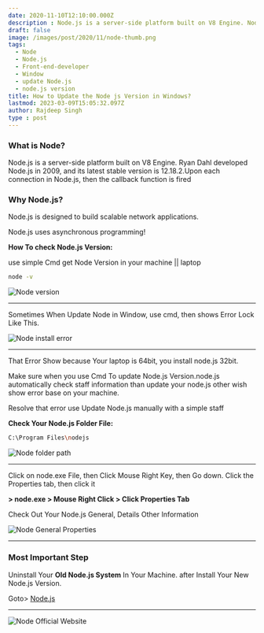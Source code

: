 ```yaml
---
date: 2020-11-10T12:10:00.000Z
description : Node.js is a server-side platform built on V8 Engine. Node.js was developed by Ryan Dahl in 2009 and its latest stable version is v 12.18.2.
draft: false
image: /images/post/2020/11/node-thumb.png
tags:
  - Node
  - Node.js
  - Front-end-developer
  - Window
  - update Node.js
  - node.js version
title: How to Update the Node js Version in Windows?
lastmod: 2023-03-09T15:05:32.097Z
author: Rajdeep Singh
type : post
---
```


### What is Node?

Node.js is a server-side platform built on V8 Engine. Ryan Dahl developed
Node.js in 2009, and its latest stable version is 12.18.2.Upon each connection
in Node.js, then the callback function is fired

### Why Node.js?

Node.js is designed to build scalable network applications.

<Alert color="blue">
Node.js uses asynchronous programming!
</Alert>

**How To check Node.js Version:**

use simple Cmd get Node Version in your machine || laptop

```bash
node -v
```

![Node version](/images/post/2020/11/node-v.png "Node version")

---

Sometimes When Update Node in Window, use cmd, then shows Error Lock Like This.

![Node install error](/images/post/2020/11/node-install.png "Node install error")

---

That Error Show because Your laptop is 64bit, you install node.js 32bit.

Make sure when you use Cmd To update Node.js Version.node.js automatically check
staff information than update your node.js other wish show error base on your
machine.

Resolve that error use Update Node.js manually with a simple staff

**Check Your Node.js Folder File:**

```bash
C:\Program Files\nodejs
```

![Node folder path](/images/post/2020/11/node-path-1.png "Node Folder path")

---

Click on node.exe File, then Click Mouse Right Key, then Go down. Click the
Properties tab, then click it

**> node.exe > Mouse Right Click > Click Properties Tab**

Check Out Your Node.js General, Details Other Information

![Node General Properties](/images/post/2020/11/node.png "Node General Properties")

---

### Most Important Step

Uninstall Your **Old Node.js System** In Your Machine. after Install Your New
Node.js Version.

Goto> [Node.js](https://nodejs.org/en/)

---

![Node Official Website](/images/post/2020/11/node-official-website.png "Node Official Website")
